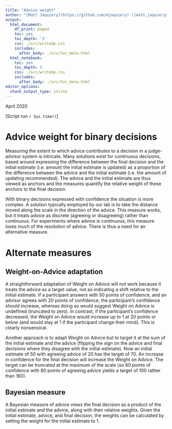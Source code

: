 ```yaml
---
title: "Advice weight"
author: "[Matt Jaquiery](https://github.com/mjaquiery) ([matt.jaquiery@psy.ox.ac.uk](mailto:matt.jaquiery@psy.ox.ac.uk))"
output:
  html_document:
    df_print: paged
    toc: yes
    toc_depth: '3'
    css: ./src/writeUp.css
    includes:
      after_body: ./src/toc_menu.html
  html_notebook:
    toc: yes
    toc_depth: 3
    css: ./src/writeUp.css
    includes:
      after_body: ./src/toc_menu.html
editor_options:
  chunk_output_type: inline
---
```


April 2020

[Script run `r Sys.time()`]

# Advice weight for binary decisions

Measuring the extent to which advice contributes to a decision in a judge-advisor system is intricate. Many solutions exist for continuous decisions, based around expressing the difference between the final decision and the initial estimate (i.e. amount the initial estimate is updated) as a proportion of the difference between the advice and the initial estimate (i.e. the amount of updating recommended). The advice and the initial estimate are thus viewed as anchors and the measures quantify the relative weight of these anchors to the final decision. 

With binary decisions expressed with confidence the situation is more complex. A solution typically employed by our lab is to take the distance moved along the scale in the direction of the advice. This measure works, but it treats advice as discrete (agreeing or disagreeing) rather than continuous. For experiments where advice is continuous, this measure loses much of the resolution of advice. There is thus a need for an alternative measure.

# Alternate measures

## Weight-on-Advice adaptation

A straightforward adaptation of Weight on Advice will not work because it treats the advice as a target value, not as indicating a shift relative to the initial estimate. If a participant answers with 50 points of confidence, and an advisor agrees with 20 points of confidence, the participant's confidence should increase, whereas doing so would suggest Weight on Advice is undefined (truncated to zero). In contrast, if the participant's confidence decreased, the Weight on Advice would increase up to 1 at 20 points or below (and would stay at 1 if the participant change their mind). This is clearly nonsensical.

Another approach is to adapt Weight on Advice but to target it at the sum of the initial estimate and the advice (flipping the sign on the advice and final decisions where they disagree with the initial estimate). Now an initial estimate of 50 with agreeing advice of 20 has the target of 70. An increase in confidence for the final decision will increase the Weight on Advice. The target can be truncated at the maximum of the scale (so 80 points of confidence with 80 points of agreeing advice yields a target of 100 rather than 160).

## Bayesian measure

A Bayesian measure of advice views the final decision as a product of the initial estimate and the advice, along with their relative weights. Given the initial estimate, advice, and final decision, the weights can be calculated by setting the weight for the initial estimate to 1. 